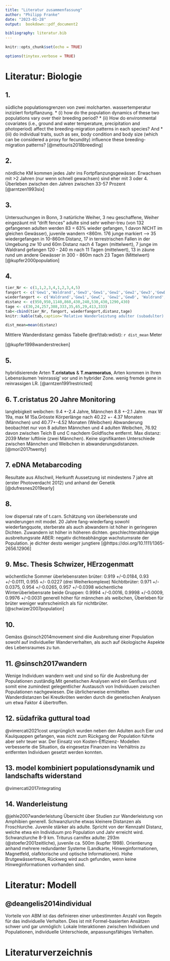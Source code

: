 ```yaml
---
title: "Literatur zusammenfassung"
author: "Philipp Franke"
date: "2023-01-28"
output:  bookdown::pdf_document2

bibliography: literatur.bib
---
```


<!-- Einführung Rmarkdown Unigis: https://unigis-salzburg.github.io/Opt_AppDev-R/
Installation TinyTex:
 ```install.packages('tinytex')
 tinytex::install_tinytex()
 install.packages('rmarkdown')
 ```
-->

```r
knitr::opts_chunk$set(echo = TRUE)
```

```r
options(tinytex.verbose = TRUE)
```

# Literatur: Biologie
## 1.
südliche populationsgrenzen von zwei molcharten. wassertemperatur inziziiert fortpflanzung.
* (i) how do the population dynamics of these two populations vary over their breeding period?
* (ii) How do environmental covariates (i.e., ground and water temperature, precipitation and photoperiod) affect the breeding-migration patterns in each species? And
* (iii) do individual traits, such as sex, body condition and body size (which can be considered a proxy for fecundity) influence these breeding-migration patterns? [@mettouris2018breeding]

## 2.
nördliche KM kommen jedes Jahr ins Fortpflanzungsgewässer. Erwachsen mit >2 Jahren (nur wenn schnell gewachsen) sind eher mit 3 oder 4. Überleben zwischen den Jahren zwischen 33-57 Prozent [@arntzen1993six]

## 3.
Untersuchungen in Bonn, 3 natürliche Weiher, 3 neu geschaffene, Weiher eingezäunt mit "drift fences"
adulte sind sehr weiher-treu (von 132 gefangenen adulten werden 83 = 63% wieder gefangen, 1 davon NICHT im gleichen Gewässer), juvenile wandern <860m. 176 junge markiert --> 35 wiedergefangen in 10-860m Distanz, 17 in terrestrischen Fallen in der Umgebung zw 10 und 60m Distanz nach 4 Tagen (mittelwert), 7 junge im Waldrand gefangen 120 - 240 m nach 11 Tagen (mittelwert), 13 in zäune rund um andere Gewässer in 300 - 860m nach 23 Tagen (Mittelwert) [@kupfer2000population]

## 4.
```r
tier_Nr <- c(1,1,2,3,4,1,2,3,4,5)
fangort <- c('Gew1','Waldrand','Gew3','Gew1','Gew2','Gew2','Gew3','GewD','Gew1','Gew2')
wiederfangort <- c('Waldrand','Gew1','GewC', 'Gew2','GewD', 'Waldrand','GewD', 'Gew2', 'GewB', 'GewD')
distanz <- c(950,950,1140,860,430,240,530,430,1290,430)
tage <- c(30,24,257,388,333,35,65,29,413,333)
tab<-cbind(tier_Nr, fangort, wiederfangort,distanz,tage)
knitr::kable(tab,caption='Relative Wanderleistung adulter (subadulter) Triturus cristatus',label='wdist')
```
```r
dist_mean=mean(distanz)
```

Mittlere Wanderdistanz gemäss Tabelle \@ref(tab:wdist): `r dist_mean` Meter

[@kupfer1998wanderstrecken]

## 5. 
hybridisierende Arten **T.cristatus** & **T.marmoratus**, Arten kommen in Ihren Lebensräumen 'reinrassig' vor und in hybrider Zone. wenig fremde gene in reinrassigen LR.
[@arntzen1991restricted]

## 6. T.cristatus 20 Jahre Monitoring
langlebigkeit weibchen: 9.4 +-2.4 Jahre, Männchen 8.8 +-2.1 Jahre. max W 19a, max M 15a.Grösste Körperlänge nach 40.22 +- 4.37 Monaten (Männchen) und 40.77+-4.52 Monaten (Weibchen)
Abwanderung beobachtet nur von 8 adulten Männchen und 4 adulten Weibchen, 76.92 davon zwischen Teich B und C nachdem Goldfische entfernt. Max distanz: 2039 Meter luftlinie (zwei Männchen). Keine signifikanten Unterschiede zwischen Männchen und Weibchen in abwanderungsdistanzen.
[@mori2017twenty]

## 7. eDNA Metabarcoding
Resultate aus Allschwil, Herkunft
Aussetzung ist mindestens 7 jahre alt (erster Photoverdacht 2012) und anhand der Genetik
[@dufresnes2019early]


## 8.
low dispersal rate of t.carn.
Schätzung von überlebensrate und wanderungen mit model. 20 Jahre fang-wiederfang
sowohl wiederfangquote, sterberate als auch abwandern ist höher in geringeren Dichten. Zuwandern ist höher in höheren dichten.
geschlechterabhängige ausbreitungsrate
ABER: negativ dichteabhängige wachstumsrate der Population. je dichter desto weniger jungtiere
[@https://doi.org/10.1111/1365-2656.12906]

## 9. Msc. Thesis Schwizer, HErzogenmatt
wöchentliche Sommer überlebensraten brüter: 0.919 +/-0.0184, 0.93 +/-0.0111, 0.955 +/- 0.0227 (drei Weiherkomplexe)
Nichbtbrüter:   0.971 +/- 0.0375, 0.954 +/-0.0265, 0.957 +/-0.0398
wöchentliche Winterüberlebensrate beide Gruppen: 0.9994 +/-0.0016, 0.9998 +/-0.0009, 0.9976 +/-0.0031
generell höher für männchen als weibchen, Überleben für brüter weniger wahrscheinlich als für nichtbrüter.[@schwizer2007population]

## 10. 
Gemäss @sinsch2014movement sind diie Ausbreitung einer Population sowohl auf individueller Wanderverhalten, als auch auf ökologische Aspekte des Lebensraumes zu tun.

## 11. @sinsch2017wandern
Wenige Individuen wandern weit und sind so für die Ausbreitung der Populationen zuständig.Mit genetischen Analysen wird ein Genfluss und somit eine zumindest gelegentlicher Austausch von Individuuen zwischen Populationen nachgewiesen. Die übrlicherweise ermittelten Wanderdistanzen bei Kreutkröten werden durch die genetischen Analysen um etwa Faktor 4 übertroffen.

## 12. südafrika guttural toad
@vimercati2021cost ursprünglich wurden neben den Adulten auch Eier und Kaulquappen gefangen, was nicht zum Rückgang der Population führte aber sehr teuer war. Der Einsatz von Kosten-Effizienz- Modellen verbesserte die Situation, da eingesetze Finanzen ins Verhältnis zu entfernten Individuen gesetzt werden konnten.

## 13. model kombiniert populationsdynamik und landschafts widerstand
@vimercati2017integrating

## 14. Wanderleistung
@jehle2007wanderleistung
Übersicht über Studien zur Wanderleistung von Amphibien generell. Schwanzlurche etwas kleinere Distanzen als Froschlurche. Juvenile stärker als adulte. Spricht von der Kennzahl Distanz, welche etwa ein Individuum pro Population und Jahr erreicht wird. Schwanzlurche 8-9 km. Triturus carnifex adulte: 293m (@stoefer2001zeitliche), juvenile ca. 500m (kupfer 1998).
Orientierung anhand mehrere redundanter Systeme (Landkarte, Hinweginformationen, Magnetfeld, olafktorische und optische Informationen). Hohe Brutgewässertreue, Rückweg wird auch gefunden, wenn keine Hinweginformationen vorhanden sind.


# Literatur: Modell
## @deangelis2014individual
Vorteile von ABM ist das definieren einer unbestimmten Anzahl von Regeln für das individuelle Verhalten. Dies ist mit Formel-basierten Ansätzen schwer und gar unmöglich:
Lokale Interaktionen zwischen Individuen und Populationen, individuelle Unterschiede, anpassungsfähiges Verhalten.


# Literaturverzeichnis